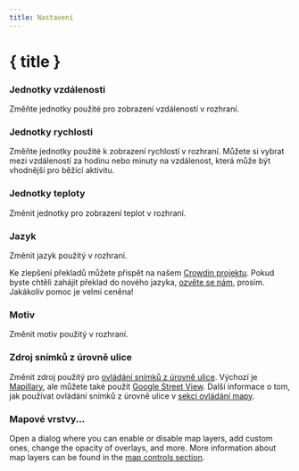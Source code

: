 ```yaml
---
title: Nastavení
---
```


<script lang="ts">
</script>

# { title }

### <Ruler size="16" class="inline-block" style="margin-bottom: 2px" /> Jednotky vzdálenosti

Změňte jednotky použité pro zobrazení vzdáleností v rozhraní.

### <Zap size="16" class="inline-block" style="margin-bottom: 2px" /> Jednotky rychlosti

Změňte jednotky použité k zobrazení rychlostí v rozhraní.
Můžete si vybrat mezi vzdáleností za hodinu nebo minuty na vzdálenost, která může být vhodnější pro běžící aktivitu.

### <Thermometer size="16" class="inline-block" style="margin-bottom: 2px" /> Jednotky teploty

Změnit jednotky pro zobrazení teplot v rozhraní.

### <Languages size="16" class="inline-block" style="margin-bottom: 2px" /> Jazyk

Změnit jazyk použitý v rozhraní.

<DocsNote>

Ke zlepšení překladů můžete přispět na našem <a href="https://crowdin.com/project/gpxstudio" target="_blank">Crowdin projektu</a>.
Pokud byste chtěli zahájit překlad do nového jazyka, <a href="#contact">ozvěte se nám</a>, prosím.
Jakákoliv pomoc je velmi ceněna!

</DocsNote>

### <Sun size="16" class="inline-block" style="margin-bottom: 2px" /> Motiv

Změnit motiv použitý v rozhraní.

### <PersonStanding size="16" class="inline-block" style="margin-bottom: 2px" /> Zdroj snímků z úrovně ulice

Změnit zdroj použitý pro [ovládání snímků z úrovně ulice](../map-controls).
Výchozí je <a href="https://www.mapillary.com" target="_blank">Mapillary</a>, ale můžete také použít <a href="https://www.google.com/streetview/" target="_blank">Google Street View</a>.
Další informace o tom, jak používat ovládání snímků z úrovně ulice v [sekci ovládání mapy](../map-controls).

### <Layers size="16" class="inline-block" style="margin-bottom: 2px" /> Mapové vrstvy...

Open a dialog where you can enable or disable map layers, add custom ones, change the opacity of overlays, and more.
More information about map layers can be found in the [map controls section](../map-controls).
